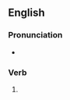 ==English==

===Pronunciation===
* {{a|US}} {{IPA|en|/oʊ.vɚ.it.ən/}}

===Verb===
{{head|en|verb form}}

# {{past participle of|en|overeat|nocat=1}}
